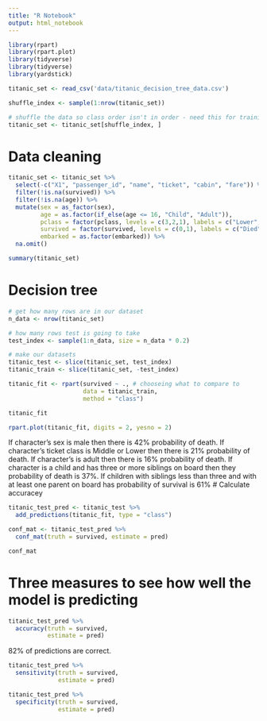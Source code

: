 ```yaml
---
title: "R Notebook"
output: html_notebook
---
```


```r
library(rpart)
library(rpart.plot)
library(tidyverse)
library(tidyverse)
library(yardstick)

titanic_set <- read_csv('data/titanic_decision_tree_data.csv')

shuffle_index <- sample(1:nrow(titanic_set))

# shuffle the data so class order isn't in order - need this for training/testing split later on 
titanic_set <- titanic_set[shuffle_index, ]
```

# Data cleaning

```r
titanic_set <- titanic_set %>% 
  select(-c("X1", "passenger_id", "name", "ticket", "cabin", "fare")) %>% 
  filter(!is.na(survived)) %>% 
  filter(!is.na(age)) %>% 
  mutate(sex = as_factor(sex),
         age = as.factor(if_else(age <= 16, "Child", "Adult")),
         pclass = factor(pclass, levels = c(3,2,1), labels = c("Lower", "Middle", "Upper")),
         survived = factor(survived, levels = c(0,1), labels = c("Died", "Survived")),
         embarked = as.factor(embarked)) %>% 
  na.omit()

summary(titanic_set)
```
# Decision tree

```r
# get how many rows are in our dataset
n_data <- nrow(titanic_set)

# how many rows test is going to take
test_index <- sample(1:n_data, size = n_data * 0.2)

# make our datasets
titanic_test <- slice(titanic_set, test_index)
titanic_train <- slice(titanic_set, -test_index)
```

```r
titanic_fit <- rpart(survived ~ ., # chooseing what to compare to
                     data = titanic_train,
                     method = "class")

titanic_fit
```

```r
rpart.plot(titanic_fit, digits = 2, yesno = 2)
```
If character's sex is male then there is 42% probability of death. 
If character's ticket class is Middle or Lower then there is 21% probability of death.
If character's is adult then there is 16% probability of death.
If character is a child and has three or more siblings on board then they probability of death is 37%.
If children with siblings less than three and with at least one parent on board has probability of survival is 61%
# Calculate accuracey

```r
titanic_test_pred <- titanic_test %>% 
  add_predictions(titanic_fit, type = "class")

conf_mat <- titanic_test_pred %>% 
  conf_mat(truth = survived, estimate = pred)

conf_mat
```

# Three measures to see how well the model is predicting

```r
titanic_test_pred %>% 
  accuracy(truth = survived,
           estimate = pred)

```
82% of predictions are correct.

```r
titanic_test_pred %>% 
  sensitivity(truth = survived,
              estimate = pred)
```
```r
titanic_test_pred %>% 
  specificity(truth = survived,
              estimate = pred)
```

